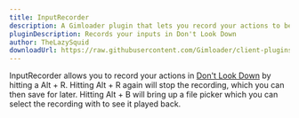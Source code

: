 ```yaml
---
title: InputRecorder
description: A Gimloader plugin that lets you record your actions to be played back later
pluginDescription: Records your inputs in Don't Look Down
author: TheLazySquid
downloadUrl: https://raw.githubusercontent.com/Gimloader/client-plugins/main/build/plugins/InputRecorder.js
---
```



<DesyncWarning />

InputRecorder allows you to record your actions in [Don't Look Down](https://gimkit.wiki/wiki/Don%27t_Look_Down) by hitting a Alt + R. Hitting Alt + R again will stop the recording, which you can then save for later. Hitting Alt + B will bring up a file picker which you can select the recording with to see it played back.

<ButtonInstall client:only="svelte" name="InputRecorder" url="https://raw.githubusercontent.com/Gimloader/client-plugins/main/build/plugins/InputRecorder.js" />